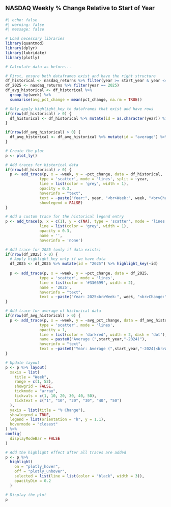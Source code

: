 ::: {style="font-size: 14pt;font-weight: bold;margin-bottom: 10px; margin-top: 20px"}
NASDAQ Weekly % Change Relative to Start of Year
:::
```r
#| echo: false
#| warning: false
#| message: false

# Load necessary libraries
library(quantmod)
library(dplyr)
library(lubridate)
library(plotly)

# Calculate data as before...

# First, ensure both dataframes exist and have the right structure
df_historical <- nasdaq_returns %>% filter(year >= start_year & year <= 2024)
df_2025 <- nasdaq_returns %>% filter(year == 2025)
df_avg_historical <- df_historical %>%
  group_by(week) %>%
  summarise(avg_pct_change = mean(pct_change, na.rm = TRUE))

# Only apply highlight_key to dataframes that exist and have rows
if(nrow(df_historical) > 0) {
  df_historical <- df_historical %>% mutate(id = as.character(year)) %>% highlight_key(~id)
}

if(nrow(df_avg_historical) > 0) {
  df_avg_historical <- df_avg_historical %>% mutate(id = "average") %>% highlight_key(~id)
}

# Create the plot
p <- plot_ly()

# Add traces for historical data
if(nrow(df_historical) > 0) {
  p <- add_trace(p, x = ~week, y = ~pct_change, data = df_historical,
               type = 'scatter', mode = 'lines', split = ~year,
               line = list(color = 'grey', width = 1),
               opacity = 0.3,
               hoverinfo = "text",
               text = ~paste("Year:", year, "<br>Week:", week, "<br>Change:", round(pct_change, 2), "%"),
               showlegend = FALSE)
}

# Add a custom trace for the historical legend entry
p <- add_trace(p, x = c(1), y = c(NA), type = 'scatter', mode = 'lines',
               line = list(color = 'grey', width = 1),
               opacity = 0.3,
               name = '',
               hoverinfo = 'none')

# Add trace for 2025 (only if data exists)
if(nrow(df_2025) > 0) {
  # Apply highlight_key only if we have data
  df_2025 <- df_2025 %>% mutate(id = "2025") %>% highlight_key(~id)
  
  p <- add_trace(p, x = ~week, y = ~pct_change, data = df_2025,
               type = 'scatter', mode = 'lines',
               line = list(color = '#336699', width = 2),
               name = '2025',
               hoverinfo = "text",
               text = ~paste("Year: 2025<br>Week:", week, "<br>Change:", round(pct_change, 2), "%"))
}

# Add trace for average of historical data
if(nrow(df_avg_historical) > 0) {
  p <- add_trace(p, x = ~week, y = ~avg_pct_change, data = df_avg_historical,
               type = 'scatter', mode = 'lines',
               opacity = 1,
               line = list(color = 'darkred', width = 2, dash = 'dot'),
               name = paste0("Average (",start_year,"-2024)"),
               hoverinfo = "text",
               text = ~paste0("Year: Average (",start_year,"-2024)<br>Week:", week, "<br>Change:", round(avg_pct_change, 2), "%"))
}

# Update layout
p <- p %>% layout(
  xaxis = list(
    title = "Week", 
    range = c(1, 52),
    showgrid = FALSE,
    tickmode = "array",
    tickvals = c(1, 10, 20, 30, 40, 50),
    ticktext = c("1", "10", "20", "30", "40", "50")
  ),
  yaxis = list(title = "% Change"),
  showlegend = TRUE,
  legend = list(orientation = "h", y = 1.1),
  hovermode = "closest"
) %>%
config(
  displayModeBar = FALSE
)

# Add the highlight effect after all traces are added
p <- p %>% 
  highlight(
    on = "plotly_hover",
    off = "plotly_unhover",
    selected = list(line = list(color = "black", width = 3)),
    opacityDim = 0.2
  )

# Display the plot
p

```
